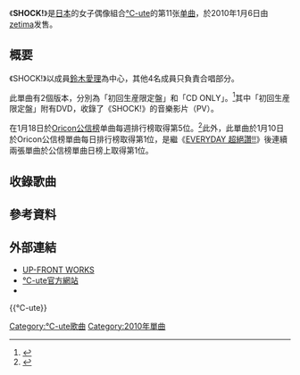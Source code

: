 {{Infobox Single
| Name           = SHOCK!
| Cover          = C-ute - Shock Reg.jpg
| Artist         = [[℃-ute|℃-ute]]
| Album          = [[SHOCKING_5|SHOCKING 5]]
| A-side         = SHOCK!
| B-side         = 活下去吧！
| Released       = 2010年1月6日
| Format         = [[單曲|單曲]]
| Recorded       = 2010年<br/>{{JPN}}
| Genre          = [[J-POP|J-POP]]
| Lenght         =
| Label          = [[zetima|zetima]]
| Writer         = [[淳君|淳君]]
| Producer       = 淳君
| Certification  = 
| Chart position = * 週榜最高排名第5位<small>（[[Oricon公信榜|Oricon]]）</small> 
* 日榜最高排名第1位<small>（Oricon）</small> 
| Last single    = [[EVERYDAY_超絕讚!!|EVERYDAY 超絕讚!!]]<br/>（2009年）
| This single    = '''SHOCK!'''<br/>（2010年）
| Next single    = [[Campus_Life_～生於世上真好～|Campus Life ～生於世上真好～]]<br/>（2010年）
| Misc           =
}}

《'''SHOCK!'''》是[[日本|日本]]的女子偶像組合[[℃-ute|℃-ute]]的第11张[[单曲|单曲]]，於2010年1月6日由[[zetima|zetima]]发售。

== 概要 ==
《SHOCK!》以成員[[鈴木愛理|鈴木愛理]]為中心，其他4名成員只負責合唱部分。

此單曲有2個版本，分別為「初回生産限定盤」和「CD ONLY」。<ref>{{ja icon}}{{cite web |url=http://natalie.mu/music/news/24334 |title=℃-uteが年明けに11thシングル「SHOCK!」をリリース |publisher=natalie |date=2009-11-26 |accessdate=2012-05-17 |archive-date=2012-09-02 |archive-url=https://web.archive.org/web/20120902125100/http://natalie.mu/music/news/24334 |dead-url=no }}</ref>其中「初回生産限定盤」附有DVD，收錄了《SHOCK!》的音樂影片（PV）。

在1月18日於[[Oricon公信榜|Oricon公信榜]]单曲每週排行榜取得第5位。<ref>{{ja icon}}{{cite web |url=http://www.oricon.co.jp/prof/artist/398106/products/music/849551/1/ |title=ＳＨＯＣＫ！ ℃－ｕｔｅのプロフィールならオリコン芸能人事典 |publisher=[[Oricon|Oricon]] |accessdate=2012-05-17 |archive-date=2012-10-24 |archive-url=https://web.archive.org/web/20121024051713/http://www.oricon.co.jp/prof/artist/398106/products/music/849551/1/ |dead-url=no }}</ref>此外，此單曲於1月10日於Oricon公信榜單曲每日排行榜取得第1位，是繼《[[EVERYDAY_超絕讚!!|EVERYDAY 超絕讚!!]]》後連續兩張單曲於公信榜單曲日榜上取得第1位。

== 收錄歌曲 ==
{{tracklist
| headline        = CD

| title1          = SHOCK!
| writer1         = [[淳君|淳君]]
| arranger1       = [[板垣祐介|板垣祐介]]
| title2          = 活下去吧！（{{lang|ja|生きようぜ!}}）
| writer2         = 淳君
| arranger2       = [[朝井泰生|朝井泰生]]
| title3          = SHOCK!（Instrumental）
| writer3         = －
| arranger3       = －
| length3         =
}}

== 參考資料 ==
{{Reflist}}

== 外部連結 ==
* [https://web.archive.org/web/20100105205335/http://www.up-front-works.jp/discography/zetima/99/s_16/index.html UP-FRONT WORKS]{{ja icon}}
* [https://web.archive.org/web/20100417224336/http://www.helloproject.com/discography/cute/s_016.html ℃-ute官方網站]{{ja icon}}
* {{YouTube|Z5jkdriuMjs|℃-ute 『SHOCK!』 (MV)}}{{ja icon}}

{{℃-ute}}

{{DEFAULTSORT: SHOCK!}}
[[Category:℃-ute歌曲|Category:℃-ute歌曲]]
[[Category:2010年單曲|Category:2010年單曲]]